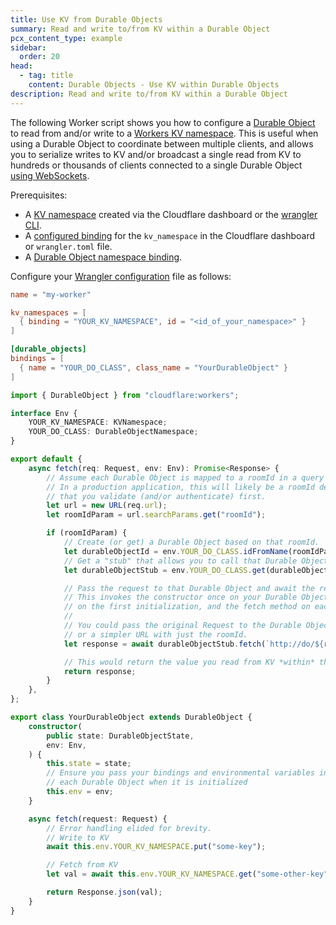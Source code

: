 ```yaml
---
title: Use KV from Durable Objects
summary: Read and write to/from KV within a Durable Object
pcx_content_type: example
sidebar:
  order: 20
head:
  - tag: title
    content: Durable Objects - Use KV within Durable Objects
description: Read and write to/from KV within a Durable Object
---
```


The following Worker script shows you how to configure a [Durable Object](/durable-objects/) to read from and/or write to a [Workers KV namespace](/kv/concepts/how-kv-works/). This is useful when using a Durable Object to coordinate between multiple clients, and allows you to serialize writes to KV and/or broadcast a single read from KV to hundreds or thousands of clients connected to a single Durable Object [using WebSockets](/durable-objects/api/websockets/).

Prerequisites:

- A [KV namespace](/kv/api/) created via the Cloudflare dashboard or the [wrangler CLI](/workers/wrangler/install-and-update/).
- A [configured binding](/kv/concepts/kv-bindings/) for the `kv_namespace` in the Cloudflare dashboard or `wrangler.toml` file.
- A [Durable Object namespace binding](/workers/wrangler/configuration/#durable-objects).

Configure your [Wrangler configuration](/workers/wrangler/configuration) file as follows:

```toml
name = "my-worker"

kv_namespaces = [
  { binding = "YOUR_KV_NAMESPACE", id = "<id_of_your_namespace>" }
]

[durable_objects]
bindings = [
  { name = "YOUR_DO_CLASS", class_name = "YourDurableObject" }
]
```

```ts
import { DurableObject } from "cloudflare:workers";

interface Env {
	YOUR_KV_NAMESPACE: KVNamespace;
	YOUR_DO_CLASS: DurableObjectNamespace;
}

export default {
	async fetch(req: Request, env: Env): Promise<Response> {
		// Assume each Durable Object is mapped to a roomId in a query parameter
		// In a production application, this will likely be a roomId defined by your application
		// that you validate (and/or authenticate) first.
		let url = new URL(req.url);
		let roomIdParam = url.searchParams.get("roomId");

		if (roomIdParam) {
			// Create (or get) a Durable Object based on that roomId.
			let durableObjectId = env.YOUR_DO_CLASS.idFromName(roomIdParam);
			// Get a "stub" that allows you to call that Durable Object
			let durableObjectStub = env.YOUR_DO_CLASS.get(durableObjectId);

			// Pass the request to that Durable Object and await the response
			// This invokes the constructor once on your Durable Object class (defined further down)
			// on the first initialization, and the fetch method on each request.
			//
			// You could pass the original Request to the Durable Object's fetch method
			// or a simpler URL with just the roomId.
			let response = await durableObjectStub.fetch(`http://do/${roomId}`);

			// This would return the value you read from KV *within* the Durable Object.
			return response;
		}
	},
};

export class YourDurableObject extends DurableObject {
	constructor(
		public state: DurableObjectState,
		env: Env,
	) {
		this.state = state;
		// Ensure you pass your bindings and environmental variables into
		// each Durable Object when it is initialized
		this.env = env;
	}

	async fetch(request: Request) {
		// Error handling elided for brevity.
		// Write to KV
		await this.env.YOUR_KV_NAMESPACE.put("some-key");

		// Fetch from KV
		let val = await this.env.YOUR_KV_NAMESPACE.get("some-other-key");

		return Response.json(val);
	}
}
```
